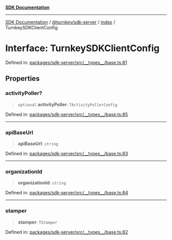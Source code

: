 [**SDK Documentation**](../../../../README.mdx)

***

[SDK Documentation](../../../../packages.mdx) / [@turnkey/sdk-server](../../README.mdx) / [index](../README.mdx) / TurnkeySDKClientConfig

# Interface: TurnkeySDKClientConfig

Defined in: [packages/sdk-server/src/\_\_types\_\_/base.ts:81](https://github.com/tkhq/sdk/blob/078f5423e923fbd1d7fd39440402d7f01d09c3d0/packages/sdk-server/src/__types__/base.ts#L81)

## Properties

### activityPoller?

> `optional` **activityPoller**: `TActivityPollerConfig`

Defined in: [packages/sdk-server/src/\_\_types\_\_/base.ts:85](https://github.com/tkhq/sdk/blob/078f5423e923fbd1d7fd39440402d7f01d09c3d0/packages/sdk-server/src/__types__/base.ts#L85)

***

### apiBaseUrl

> **apiBaseUrl**: `string`

Defined in: [packages/sdk-server/src/\_\_types\_\_/base.ts:83](https://github.com/tkhq/sdk/blob/078f5423e923fbd1d7fd39440402d7f01d09c3d0/packages/sdk-server/src/__types__/base.ts#L83)

***

### organizationId

> **organizationId**: `string`

Defined in: [packages/sdk-server/src/\_\_types\_\_/base.ts:84](https://github.com/tkhq/sdk/blob/078f5423e923fbd1d7fd39440402d7f01d09c3d0/packages/sdk-server/src/__types__/base.ts#L84)

***

### stamper

> **stamper**: `TStamper`

Defined in: [packages/sdk-server/src/\_\_types\_\_/base.ts:82](https://github.com/tkhq/sdk/blob/078f5423e923fbd1d7fd39440402d7f01d09c3d0/packages/sdk-server/src/__types__/base.ts#L82)
